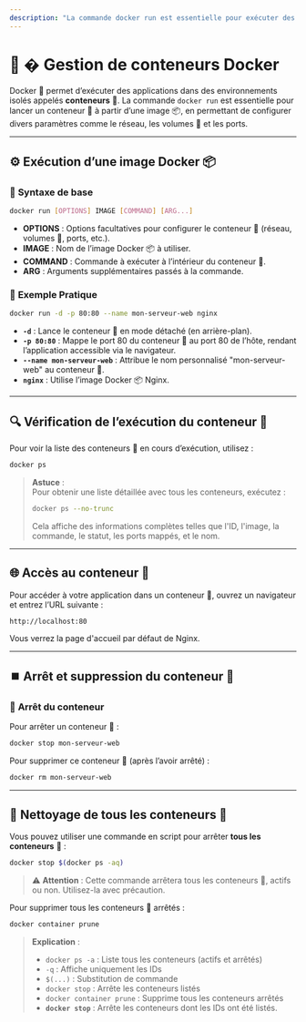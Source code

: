 ```yaml
---
description: "La commande docker run est essentielle pour exécuter des conteneurs Docker à partir d'images préalablement créées. Elle permet de spécifier diverses options et paramètres pour personnaliser le comportement du conteneur."
---
```



# 🐳 � Gestion de conteneurs Docker


Docker 🐳 permet d’exécuter des applications dans des environnements isolés appelés **conteneurs** 🚚. La commande `docker run` est essentielle pour lancer un conteneur 🚚 à partir d’une image 📦, en permettant de configurer divers paramètres comme le réseau, les volumes 💾 et les ports.

---


## ⚙️ Exécution d’une image Docker 📦

### 🐳 **Syntaxe de base**

```bash copy
docker run [OPTIONS] IMAGE [COMMAND] [ARG...]
```


- **OPTIONS** : Options facultatives pour configurer le conteneur 🚚 (réseau, volumes 💾, ports, etc.).
- **IMAGE** : Nom de l’image Docker 📦 à utiliser.
- **COMMAND** : Commande à exécuter à l’intérieur du conteneur 🚚.
- **ARG** : Arguments supplémentaires passés à la commande.

### 🧪 **Exemple Pratique**

```bash copy
docker run -d -p 80:80 --name mon-serveur-web nginx
```


- **`-d`** : Lance le conteneur 🚚 en mode détaché (en arrière-plan).
- **`-p 80:80`** : Mappe le port 80 du conteneur 🚚 au port 80 de l’hôte, rendant l’application accessible via le navigateur.
- **`--name mon-serveur-web`** : Attribue le nom personnalisé "mon-serveur-web" au conteneur 🚚.
- **`nginx`** : Utilise l’image Docker 📦 Nginx.

---


## 🔍 Vérification de l’exécution du conteneur 🚚


Pour voir la liste des conteneurs 🚚 en cours d’exécution, utilisez :

```bash copy
docker ps
```

> **Astuce** :  
> Pour obtenir une liste détaillée avec tous les conteneurs, exécutez :
> 
> ```bash copy
> docker ps --no-trunc
> ```
> 
> Cela affiche des informations complètes telles que l'ID, l'image, la commande, le statut, les ports mappés, et le nom.

---


## 🌐 Accès au conteneur 🚚


Pour accéder à votre application dans un conteneur 🚚, ouvrez un navigateur et entrez l’URL suivante :

```plaintext copy
http://localhost:80
```

Vous verrez la page d'accueil par défaut de Nginx.

---


## ⏹️ Arrêt et suppression du conteneur 🚚

### 🐳 **Arrêt du conteneur**


Pour arrêter un conteneur 🚚 :

```bash copy
docker stop mon-serveur-web
```


Pour supprimer ce conteneur 🚚 (après l’avoir arrêté) :

```bash copy
docker rm mon-serveur-web
```

---


## 🔄 Nettoyage de tous les conteneurs 🚚


Vous pouvez utiliser une commande en script pour arrêter **tous les conteneurs** 🚚 :

```bash copy
docker stop $(docker ps -aq)
```


> ⚠️ **Attention** : Cette commande arrêtera tous les conteneurs 🚚, actifs ou non. Utilisez-la avec précaution.


Pour supprimer tous les conteneurs 🚚 arrêtés :

```bash copy
docker container prune
```

> **Explication** :
> - `docker ps -a` : Liste tous les conteneurs (actifs et arrêtés)
> - `-q` : Affiche uniquement les IDs
> - `$(...)` : Substitution de commande
> - `docker stop` : Arrête les conteneurs listés
> - `docker container prune` : Supprime tous les conteneurs arrêtés
> - **`docker stop`** : Arrête les conteneurs dont les IDs ont été listés.